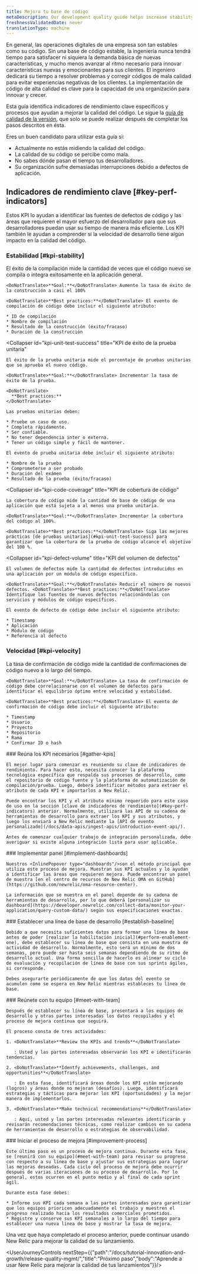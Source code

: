 ```yaml
---
title: Mejora tu base de código
metaDescription: Our development quality guide helps increase stability by using New Relic to ensure that fewer defects are introduced into the code base.
freshnessValidatedDate: never
translationType: machine
---
```


En general, las operaciones digitales de una empresa son tan estables como su código. Sin una base de código estable, la ingeniería nunca tendrá tiempo para satisfacer ni siquiera la demanda básica de nuevas características, y mucho menos avanzar al ritmo necesario para innovar características nuevas y emocionantes para sus clientes. El ingeniero dedicará su tiempo a resolver problemas y corregir códigos de mala calidad para evitar experiencias negativas de los clientes. La implementación de código de alta calidad es clave para la capacidad de una organización para innovar y crecer.

Esta guía identifica indicadores de rendimiento clave específicos y procesos que ayudan a mejorar la calidad del código. Le sigue la [guía de calidad de la versión](/docs/new-relic-solutions/observability-maturity/innovation-growth/release-quality-implementation-guide), que solo se puede realizar después de completar los pasos descritos en ésta.

Eres un buen candidato para utilizar esta guía si:

* Actualmente no estás midiendo la calidad del código.
* La calidad de su código se percibe como mala.
* No sabes dónde pasan el tiempo tus desarrolladores.
* Su organización sufre demasiadas interrupciones debido a defectos de aplicación.

## Indicadores de rendimiento clave [#key-perf-indicators]

Estos KPI lo ayudan a identificar las fuentes de defectos de código y las áreas que requieren el mayor esfuerzo del desarrollador para que sus desarrolladores puedan usar su tiempo de manera más eficiente. Los KPI también le ayudan a comprender si la velocidad de desarrollo tiene algún impacto en la calidad del código.

### Estabilidad [#kpi-stability]

<CollapserGroup>
  <Collapser
    id="kpi-build-success"
    title="Construya KPI de éxito"
  >
    El éxito de la compilación mide la cantidad de veces que el código nuevo se compila o integra exitosamente en la aplicación general.

    <DoNotTranslate>**Goal:**</DoNotTranslate> Aumente la tasa de éxito de la construcción a casi el 100%

    <DoNotTranslate>**Best practices:**</DoNotTranslate> El evento de compilación de código debe incluir el siguiente atributo:

    * ID de compilación
    * Nombre de compilación
    * Resultado de la construcción (éxito/fracaso)
    * Duración de la construcción
  </Collapser>

  <Collapser
    id="kpi-unit-test-success"
    title="KPI de éxito de la prueba unitaria"
  >
    El éxito de la prueba unitaria mide el porcentaje de pruebas unitarias que se aprueba el nuevo código.

    <DoNotTranslate>**Goal:**</DoNotTranslate> Incrementar la tasa de éxito de la prueba.

    <DoNotTranslate>
      **Best practices:**
    </DoNotTranslate>

    Las pruebas unitarias deben:

    * Pruebe un caso de uso.
    * Completa rápidamente.
    * Ser confiable.
    * No tener dependencia inter o externa.
    * Tener un código simple y fácil de mantener.

    El evento de prueba unitaria debe incluir el siguiente atributo:

    * Nombre de la prueba
    * Comprometerse a ser probado
    * Duración del exámen
    * Resultado de la prueba (éxito/fracaso)
  </Collapser>

  <Collapser
    id="kpi-code-coverage"
    title="KPI de cobertura de código"
  >
    La cobertura de código mide la cantidad de base de código de una aplicación que está sujeta a al menos una prueba unitaria.

    <DoNotTranslate>**Goal:**</DoNotTranslate> Incrementar la cobertura del código al 100%.

    <DoNotTranslate>**Best practices:**</DoNotTranslate> Siga las mejores prácticas [de pruebas unitarias](#kpi-unit-test-success) para garantizar que la cobertura de la prueba de código alcance el objetivo del 100 %.
  </Collapser>

  <Collapser
    id="kpi-defect-volume"
    title="KPI del volumen de defectos"
  >
    El volumen de defectos mide la cantidad de defectos introducidos en una aplicación por un módulo de código específico.

    <DoNotTranslate>**Goal:**</DoNotTranslate> Reducir el número de nuevos defectos. <DoNotTranslate>**Best practices:**</DoNotTranslate> Identifique las fuentes de nuevos defectos relacionándolas con servicios y módulos de código específicos.

    El evento de defecto de código debe incluir el siguiente atributo:

    * Timestamp
    * Aplicación
    * Módulo de código
    * Referencia al defecto
  </Collapser>
</CollapserGroup>

### Velocidad [#kpi-velocity]

<CollapserGroup>
  <Collapser
    id="kpi-commit-volume"
    title="KPI de volumen de confirmación de código"
  >
    La tasa de confirmación de código mide la cantidad de confirmaciones de código nuevo a lo largo del tiempo.

    <DoNotTranslate>**Goal:**</DoNotTranslate> La tasa de confirmación de código debe correlacionarse con el volumen de defectos para identificar el equilibrio óptimo entre velocidad y estabilidad.

    <DoNotTranslate>**Best practices:**</DoNotTranslate> El evento de confirmación de código debe incluir el siguiente atributo:

    * Timestamp
    * Usuario
    * Proyecto
    * Repositorio
    * Rama
    * Confirmar ID o hash
  </Collapser>
</CollapserGroup>

<Steps>
  <Step>
    ### Reúna los KPI necesarios [#gather-kpis]

    El mejor lugar para comenzar es reuniendo su clave de indicadores de rendimiento. Para hacer esto, necesita conocer la plataforma tecnológica específica que respalda sus procesos de desarrollo, como el repositorio de código fuente y la plataforma de automatización de compilación/prueba. Luego, deberá identificar métodos para extraer el atributo de cada KPI e importarlos a New Relic.

    Puede encontrar los KPI y el atributo mínimo requerido para este caso de uso en la sección [clave de indicadores de rendimiento](#key-perf-indicators) anterior. Normalmente, utilizará las API de su cadena de herramientas de desarrollo para extraer los KPI y sus atributos, y luego los enviará a New Relic mediante la [API de evento personalizado](/docs/data-apis/ingest-apis/introduction-event-api/).

    Antes de comenzar cualquier trabajo de integración personalizada, debe averiguar si existe alguna integración lista para usar aplicable.  

  </Step>

  <Step>
    ### Implementar panel [#implement-dashboards]

    Nuestros <InlinePopover type="dashboards"/>son el método principal que utiliza este proceso de mejora. Muestran sus KPI actuales y lo ayudan a identificar las áreas que requieren mejora. Puede encontrar un panel de muestra [en el centro de recursos de New Relic OMA en GitHub](https://github.com/newrelic/oma-resource-center).

    La información que se muestra en el panel depende de su cadena de herramientas de desarrollo, por lo que deberá [personalizar su dashboard](https://developer.newrelic.com/collect-data/monitor-your-application/query-custom-data/) según sus especificaciones exactas.  

  </Step>

  <Step>
    ### Establecer una línea de base de desarrollo [#establish-baseline]

    Debido a que necesita suficientes datos para formar una línea de base antes de poder [realizar la habilitación inicial](#perform-enablement-one), debe establecer su línea de base que consista en una muestra de actividad de desarrollo. Normalmente, esto será un mínimo de dos semanas, pero puede ser hasta seis semanas dependiendo de su ritmo de desarrollo actual. Una forma sencilla de hacerlo es alinear su ciclo de evaluación y recopilación de línea de base con sus sprints ágiles, si corresponde.

    Debes asegurarte periódicamente de que los datos del evento se acumulen como se espera en New Relic mientras estableces tu línea de base.  

  </Step>

  <Step>
    ### Reúnete con tu equipo [#meet-with-team]

    Después de establecer su línea de base, presentará a los equipos de desarrollo y otras partes interesadas los datos recopilados y el proceso de mejora continua que seguirá.

    El proceso consta de tres actividades:

    1. <DoNotTranslate>**Review the KPIs and trends**</DoNotTranslate>

       : Usted y las partes interesadas observarán los KPI e identificarán tendencias.

    2. <DoNotTranslate>**Identfy achievements, challenges, and opportunities**</DoNotTranslate>

       : En esta fase, identificará áreas donde los KPI están mejorando (logros) y áreas donde no mejoran (desafíos). Luego, identificará estrategias y tácticas para mejorar los KPI (oportunidades) y la mejor manera de implementarlos.

    3. <DoNotTranslate>**Make technical recommendations**</DoNotTranslate>

       : Aquí, usted y las partes interesadas relevantes identificarán y revisarán recomendaciones técnicas, como realizar cambios en su cadena de herramientas de desarrollo o estrategias de observabilidad.
  </Step>

  <Step>
    ### Iniciar el proceso de mejora [#improvement-process]

    Este último paso es un proceso de mejora continua. Durante esta fase, se [reunirá con su equipo](#meet-with-team) para revisar su progreso con respecto a su línea de base y ajustar sus estrategias para lograr las mejoras deseadas. Cada ciclo del proceso de mejora debe ocurrir después de varias iteraciones de su proceso de desarrollo. Por lo general, estos ocurren en el punto medio y al final de cada sprint ágil.

    Durante esta fase debes:

    * Informe sus KPI cada semana a las partes interesadas para garantizar que los equipos prioricen adecuadamente el trabajo y muestren el progreso realizado hacia los resultados comerciales prometidos.
    * Registre y conserve sus KPI semanales a lo largo del tiempo para establecer una nueva línea de base y mostrar la tasa de mejora.  

  </Step>
</Steps>

Una vez que haya completado el proceso anterior, puede continuar usando New Relic para mejorar la calidad de su lanzamiento.

<UserJourneyControls nextStep={{"path":"/docs/tutorial-innovation-and-growth/release-quality-mgmt/","title":"Próximo paso","body":"Aprende a usar New Relic para mejorar la calidad de tus lanzamientos"}}/>